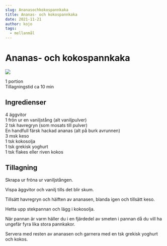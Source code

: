 ```yaml
---
slug: Ananasochkokospannkaka
title: Ananas- och kokospannkaka
date: 2021-11-21
author: kojo
tags:
  - mellanmål
---
```


# Ananas- och kokospannkaka

![](../images/4176be82-5486-4bb4-8cf1-3454652f474d.jpeg)



1 portion<br/>
Tillagningstid ca 10 min

 ## Ingredienser

4 äggvitor<br/>
1 frön ur en vaniljstång (alt vaniljpulver)<br/>
2 tsk havregryn (som mosats till pulver)<br/>
En handfull färsk hackad ananas (alt på burk avrunnen)<br/>
3 msk keso <br/>
1 tsk kokosolja <br/>
1 tsk grekisk yoghurt<br/>
1 tsk flakes eller riven kokos 

 ## Tillagning

Skrapa ur fröna ur vaniljstången.

Vispa äggvitor och vanilj tills det blir skum. 

Tillsätt havregryn och hälften av ananasen, blanda igen och tillsätt keso. 

Hetta upp stekpannan och lägg i kokosolja. 

När pannan är varm häller du i en fjärdedel av smeten i pannan då du vill ha ungefär fyra lika stora pannkakor. 

Servera med resten av ananasen och garnera med en tsk grekisk yoghurt och kokos.
